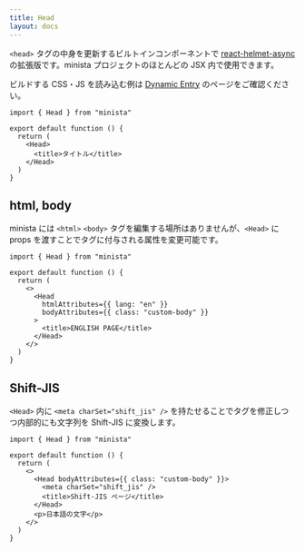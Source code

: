 ```yaml
---
title: Head
layout: docs
---
```


`<head>` タグの中身を更新するビルトインコンポーネントで [react-helmet-async](https://github.com/staylor/react-helmet-async) の拡張版です。minista プロジェクトのほとんどの JSX 内で使用できます。

ビルドする CSS・JS を読み込む例は [Dynamic Entry](/docs/dynamic-entry) のページをご確認ください。

```tsx
import { Head } from "minista"

export default function () {
  return (
    <Head>
      <title>タイトル</title>
    </Head>
  )
}
```

## html, body

minista には `<html>` `<body>` タグを編集する場所はありませんが、`<Head>` に props を渡すことでタグに付与される属性を変更可能です。

```tsx
import { Head } from "minista"

export default function () {
  return (
    <>
      <Head
        htmlAttributes={{ lang: "en" }}
        bodyAttributes={{ class: "custom-body" }}
      >
        <title>ENGLISH PAGE</title>
      </Head>
    </>
  )
}
```

## Shift-JIS

`<Head>` 内に `<meta charSet="shift_jis" />` を持たせることでタグを修正しつつ内部的にも文字列を Shift-JIS に変換します。

```tsx
import { Head } from "minista"

export default function () {
  return (
    <>
      <Head bodyAttributes={{ class: "custom-body" }}>
        <meta charSet="shift_jis" />
        <title>Shift-JIS ページ</title>
      </Head>
      <p>日本語の文字</p>
    </>
  )
}
```
